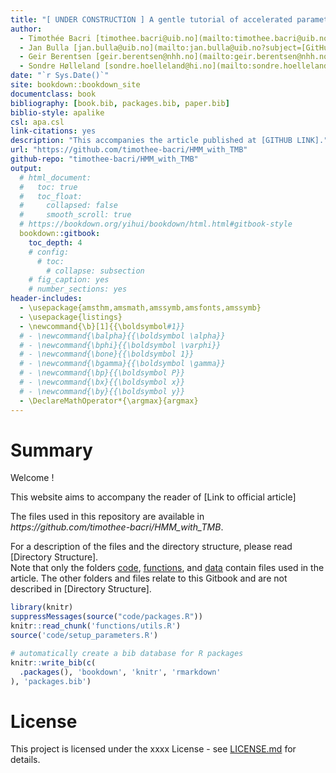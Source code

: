 ```yaml
--- 
title: "[ UNDER CONSTRUCTION ] A gentle tutorial of accelerated parameter and confidence interval estimation for Hidden Markov Models using Template Model Builder"
author:
  - Timothée Bacri [timothee.bacri@uib.no](mailto:timothee.bacri@uib.no?subject=[GitHub%20TMB%20HMM])
  - Jan Bulla [jan.bulla@uib.no](mailto:jan.bulla@uib.no?subject=[GitHub%20TMB%20HMM])
  - Geir Berentsen [geir.berentsen@nhh.no](mailto:geir.berentsen@nhh.no?subject=[GitHub%20TMB%20HMM])
  - Sondre Hølleland [sondre.hoelleland@hi.no](mailto:sondre.hoelleland@hi.no?subject=[GitHub%20TMB%20HMM])
date: "`r Sys.Date()`"
site: bookdown::bookdown_site
documentclass: book
bibliography: [book.bib, packages.bib, paper.bib]
biblio-style: apalike
csl: apa.csl
link-citations: yes
description: "This accompanies the article published at [GITHUB LINK]."
url: "https://github.com/timothee-bacri/HMM_with_TMB"
github-repo: "timothee-bacri/HMM_with_TMB"
output:
  # html_document:
  #   toc: true
  #   toc_float:
  #     collapsed: false
  #     smooth_scroll: true
  # https://bookdown.org/yihui/bookdown/html.html#gitbook-style
  bookdown::gitbook:
    toc_depth: 4
    # config:
      # toc:
        # collapse: subsection
    # fig_caption: yes
    # number_sections: yes
header-includes:
  - \usepackage{amsthm,amsmath,amssymb,amsfonts,amssymb}
  - \usepackage{listings}
  - \newcommand{\b}[1]{{\boldsymbol#1}}
  # - \newcommand{\balpha}{{\boldsymbol \alpha}}
  # - \newcommand{\bphi}{{\boldsymbol \varphi}}
  # - \newcommand{\bone}{{\boldsymbol 1}}
  # - \newcommand{\bgamma}{{\boldsymbol \gamma}}
  # - \newcommand{\bp}{{\boldsymbol P}}
  # - \newcommand{\bx}{{\boldsymbol x}}
  # - \newcommand{\by}{{\boldsymbol y}}
  - \DeclareMathOperator*{\argmax}{argmax}
---
```


# Summary {-}
<!-- bookdown::render_book("index.Rmd") -->
Welcome !

This website aims to accompany the reader of [Link to official article]

The files used in this repository are available in *https://github.com/timothee-bacri/HMM_with_TMB*.

For a description of the files and the directory structure, please read [Directory Structure].\
Note that only the folders [code](#code/), [functions](#functions), and [data](#data) contain files used in the article.
The other folders and files relate to this Gitbook and are not described in [Directory Structure].

```r
library(knitr)
suppressMessages(source("code/packages.R"))
knitr::read_chunk('functions/utils.R')
source('code/setup_parameters.R')
```

```r
# automatically create a bib database for R packages
knitr::write_bib(c(
  .packages(), 'bookdown', 'knitr', 'rmarkdown'
), 'packages.bib')
```

# License {-}
This project is licensed under the xxxx License - see [LICENSE.md](LICENSE.md) for details.
